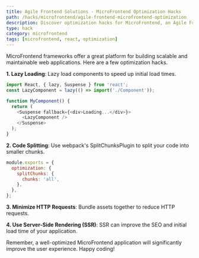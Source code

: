 ```yaml
---
title: Agile Frontend Solutions - MicroFrontend Optimization Hacks
path: /hacks/microfrontend/agile-frontend-microfrontend-optimization
description: Discover optimization hacks for MicroFrontend, an Agile Frontend solution. Enhance your web development skills with these powerful React techniques.
type: hack
category: microfrontend
tags: [microfrontend, react, optimization]
---
```


MicroFrontend frameworks offer a great platform for building scalable and maintainable web applications. Here are a few optimization hacks.

**1. Lazy Loading**: Lazy load components to speed up initial load times. 

```javascript
import React, { lazy, Suspense } from 'react';
const LazyComponent = lazy(() => import('./Component'));

function MyComponent() {
  return (
    <Suspense fallback={<div>Loading...</div>}>
      <LazyComponent />
    </Suspense>
  );
}
```

**2. Code Splitting**: Use webpack's SplitChunksPlugin to split your code into smaller chunks. 

```javascript
module.exports = {
  optimization: {
    splitChunks: {
      chunks: 'all',
    },
  },
};
```

**3. Minimize HTTP Requests**: Bundle assets together to reduce HTTP requests. 

**4. Use Server-Side Rendering (SSR)**: SSR can improve the SEO and initial load time of your application. 

Remember, a well-optimized MicroFrontend application will significantly improve the user experience. Happy coding!